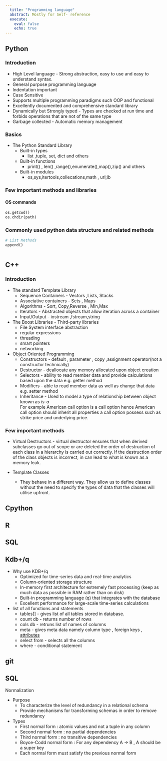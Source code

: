 ```yaml
---
  title: "Programming language"
  abstract: Mostly for Self- reference
  execute: 
    eval: false
    echo: true
---
```


## Python

### Introduction

-   High Level language - Strong abstraction, easy to use and easy to understand syntax.
-   General purpose programming language
-   Indentation important
-   Case Sensitive
-   Supports multiple programming paradigms such OOP and functional
-   Excellently documented and comprehensive standard library
-   Dynamically but Strongly typed - Types are checked at run time and forbids operations that are not of the same type
-   Garbage collected - Automatic memory management

### Basics

-   The Python Standard Library
    -   Built-in types
        -   list ,tuple, set, dict and others
    -   Built-in functions
        -   print() , len() ,range(),enumerate(),map(),zip() and others
    -   Built-in modules
        -   os,sys,itertools,collecations,math , url;ib

### Few important methods and libraries

#### OS commands

```python

os.getcwd()
os.chdir(path)
```
### Commonly used python data structure and related methods

```python

# List Methods
append()



```

## C++

### Introduction

-   The standard Template Library
    -   Sequence Containers - Vectors ,Lists, Stacks
    -   Associative containers - Sets , Maps
    -   Algorithms - Sort, Copy,Reverse , Min,Max
    -   Iterators - Abstracted objects that allow iteration across a container
    -   Input/Output - iostream ,fstream,string
-   The Boost Libraries - Third-party libraries
    -   File System interface abstraction
    -   regular expressions
    -   threading
    -   smart pointers
    -   networking
-   Object Oriented Programming
    -   Constructors - default , parameter , copy ,assignment operator(not a constructor technically)
    -   Destructor - deallocate any memory allocated upon object creation
    -   Selectors - ability to read member data and provide calculations based upon the data e.g. getter method
    -   Modifiers - able to read member data as well as change that data e.g. setter method
    -   Inheritance - Used to model a type of relationship between object known as <i> is-a </i> </br> For example American call option is a call option hence American call option should inherit all properties a call option possess such as strike price and underlying price.

### Few important methods

-   Virtual Destructors - virtual destructor ensures that when derived subclasses go out of scope or are deleted the order of destruction of each class in a hierarchy is carried out correctly. If the destruction order of the class objects is incorrect, in can lead to what is known as a memory leak.

-   Template Classes

    -   They behave in a different way. They allow us to define classes without the need to specify the types of data that the classes will utilise upfront.

## Cpython

## R

## SQL

## Kdb+/q

-   Why use KDB+/q
    -   Optimized for time-series data and real-time analytics
    -   Column-oriented storage structure
    -   In-memory first architecture for extremely fast processing (keep as much data as possible in RAM rather than on disk)
    -   Built-in programming language (q) that integrates with the database
    -   Excellent performance for large-scale time-series calculations
-   list of all functions and statements
    -   tables\[\] - gives list of all tables stored in database.
    -   count db - returns number of rows
    -   cols db - retruns list of names of columns
    -   meta - gives meta data namely column type , foreign keys , [attributes](https://code.kx.com/q/basics/syntax/#attributes)
    -   select from - selects all the columns
    -   where - conditional statement

## git

## SQL

Normalization

-   Purpose
    -   To characterize the level of redundancy in a relational schema
    -   Provide mechanisms for transforming schemas in order to remove redundancy
-   Types
    -   First normal form : atomic values and not a tuple in any column
    -   Second normal form : no partial dependencies
    -   Third normal form : no transitive dependencies
    -   Boyce-Codd normal form : For any dependency A -\> B , A should be a super key
    -   Each normal form must satisfy the previous normal form
